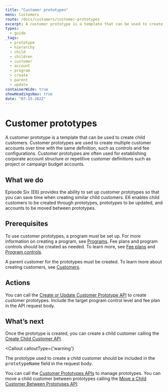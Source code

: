 ```yaml
---
title: "Customer prototypes"
menu: Customers
route: /docs/customers/customer-prototypes
excerpt: A customer prototype is a template that can be used to create child customers.
types: 
  - guide
_tags:
  - prototype
  - hierarchy
  - child
  - children
  - customer
  - account
  - program
  - create
  - parent
  - update
containerWide: true
showHeadingsNav: true
date: "07-15-2022"
---
```



# Customer prototypes

A customer prototype is a template that can be used to create child customers. Customer prototypes are used to create multiple customer accounts over time with the same definition, such as controls and fee configurations. Customer prototypes are often used for establishing corporate account structure or repetitive customer definitions such as project or campaign budget accounts.

## What we do

Episode Six (E6) provides the ability to set up customer prototypes so that you can save time when creating similar child customers. E6 enables child customers to be created through prototypes, prototypes to be updated, and accounts to be moved between prototypes.

## Prerequisites

To use customer prototypes, a program must be set up. For more information on creating a program, see [Programs](/docs/programs/programs). Fee plans and program controls should be created as needed. To learn more, see [Fee plans](/docs/fees/fee-plans) and [Program controls](/docs/controls/program-controls).

A parent customer for the prototypes must be created. To learn more about creating customers, see [Customers](/docs/customers/customers).

## Actions

You can call the [Create or Update Customer Prototype API](/tech-specs/customers/customer-prototypes/api?#operation/net.e6tech.h3.middletier.api.v1.partner.customer.CustomerHierarchyAPI_createCustomerPrototype_POST) to create customer prototypes. Include the target program control level and fee plan in the API request body.

## What’s next

Once the prototype is created, you can create a child customer calling the [Create Child Customer API](/tech-specs/customers/customer-relationships/api#operation/net.e6tech.h3.middletier.api.v1.partner.customer.CustomerHierarchyAPI_createChildCustomer_POST).

<Callout
calloutType={'warning'}
>
   The prototype used to create a child customer should be included in the <tt>prototypeName</tt> field in the request body.
</Callout>

You can call the [Customer Prototypes APIs](/tech-specs/customers/customer-prototypes) to manage prototypes. You can move a child customer between prototypes calling the [Move a Child Customer Between Prototypes API](/tech-specs/customers/customer-prototypes/api?#operation/net.e6tech.h3.middletier.api.v1.partner.customer.CustomerHierarchyAPI_moveChildToPrototype_POST).
